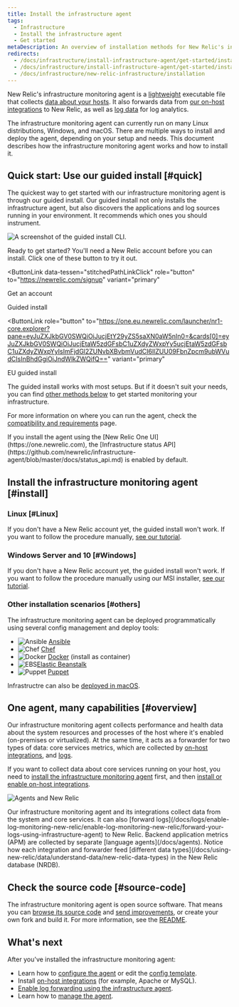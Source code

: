 ```yaml
---
title: Install the infrastructure agent
tags:
  - Infrastructure
  - Install the infrastructure agent
  - Get started
metaDescription: An overview of installation methods for New Relic's infrastructure monitoring agent and infrastructure integrations.
redirects:
  - /docs/infrastructure/install-infrastructure-agent/get-started/install-infrastructure-agent-new-relic
  - /docs/infrastructure/install-infrastructure-agent/get-started/install-infrastructure-agent
  - /docs/infrastructure/new-relic-infrastructure/installation
---
```












New Relic's infrastructure monitoring agent is a [lightweight](/docs/infrastructure/new-relic-infrastructure/getting-started/infrastructure-agent-performance-overhead) executable file that collects [data about your hosts](/docs/infrastructure/manage-your-data/data-instrumentation/default-infrastructure-events). It also forwards data from [our on-host integrations](/docs/integrations/infrastructure-integrations/get-started/introduction-infrastructure-integrations) to New Relic, as well as [log data](/docs/logs/enable-log-monitoring-new-relic/enable-log-monitoring-new-relic/forward-your-logs-using-infrastructure-agent) for log analytics.

The infrastructure monitoring agent can currently run on many Linux distributions, Windows, and macOS. There are multiple ways to install and deploy the agent, depending on your setup and needs. This document describes how the infrastructure monitoring agent works and how to install it.

## Quick start: Use our guided install [#quick]

The quickest way to get started with our infrastructure monitoring agent is through our guided install. Our guided install not only installs the infrastructure agent, but also discovers the applications and log sources running in your environment. It recommends which ones you should instrument.

![A screenshot of the guided install CLI.](./images/guided-install-cli.png "The guided install CLI.")

Ready to get started? You'll need a New Relic account before you can install. Click one of these button to try it out.

<ButtonLink
  data-tessen="stitchedPathLinkClick"
  role="button"
  to="https://newrelic.com/signup"
  variant="primary"
>
  Get an account

</ButtonLink>

<ButtonGroup>
<ButtonLink
  role="button"
  to="https://one.newrelic.com/launcher/nr1-core.explorer?pane=eyJuZXJkbGV0SWQiOiJucjEtY29yZS5saXN0aW5nIn0=&cards[0]=eyJuZXJkbGV0SWQiOiJucjEtaW5zdGFsbC1uZXdyZWxpYy5ucjEtaW5zdGFsbC1uZXdyZWxpYyIsImFjdGl2ZUNvbXBvbmVudCI6IlZUU09FbnZpcm9ubWVudCIsInBhdGgiOiJndWlkZWQifQ=="
  variant="primary"
>
  Guided install
</ButtonLink>

<ButtonLink
  role="button"
  to="https://one.eu.newrelic.com/launcher/nr1-core.explorer?pane=eyJuZXJkbGV0SWQiOiJucjEtY29yZS5saXN0aW5nIn0=&cards[0]=eyJuZXJkbGV0SWQiOiJucjEtaW5zdGFsbC1uZXdyZWxpYy5ucjEtaW5zdGFsbC1uZXdyZWxpYyIsImFjdGl2ZUNvbXBvbmVudCI6IlZUU09FbnZpcm9ubWVudCIsInBhdGgiOiJndWlkZWQifQ=="
  variant="primary"
>
  EU guided install
</ButtonLink>
</ButtonGroup>

The guided install works with most setups. But if it doesn't suit your needs, you can find [other methods below](#install) to get started monitoring your infrastructure.

For more information on where you can run the agent, check the [compatibility and requirements](/docs/infrastructure/infrastructure-monitoring/get-started/compatibility-requirements-infrastructure-agent) page.

<Callout variant="important">
  If you install the agent using the [New Relic One UI](https://one.newrelic.com), the [Infrastructure status API](https://github.com/newrelic/infrastructure-agent/blob/master/docs/status_api.md) is enabled by default. 
</Callout>

## Install the infrastructure monitoring agent [#install]

### Linux [#Linux]

If you don't have a New Relic account yet, the guided install won't work. If you want to follow the procedure manually, [see our tutorial](/docs/infrastructure/install-infrastructure-agent/linux-installation/install-infrastructure-monitoring-agent-linux/). 

### Windows Server and 10 [#Windows]

If you don't have a New Relic account yet, the guided install won't work. If you want to follow the procedure manually using our MSI installer, [see our tutorial](/docs/infrastructure/install-configure-manage-infrastructure/windows-installation/install-infrastructure-windows-server-using-msi-installer). 

### Other installation scenarios [#others]

The infrastructure monitoring agent can be deployed programmatically using several config management and deploy tools:

* <ImageSizing width="32px" height="32px" verticalAlign="middle">![Ansible](./images/ansible-red-logo.png "Ansible")</ImageSizing> [Ansible](/docs/infrastructure/new-relic-infrastructure/config-management-tools/configure-new-relic-infrastructure-using-ansible)
* <ImageSizing width="32px" height="32px" verticalAlign="middle">![Chef](./images/chef-logo.png "Chef")</ImageSizing> [Chef](/docs/infrastructure/new-relic-infrastructure/config-management-tools/configure-new-relic-infrastructure-using-chef)
* <ImageSizing width="32px" height="28px" verticalAlign="middle">![Docker](./images/docker-logo-crop.png "Docker")</ImageSizing> [Docker](/docs/infrastructure/install-infrastructure-agent/linux-installation/docker-container-infrastructure-monitoring) (install as container)
* <ImageSizing width="32px" height="32px" verticalAlign="middle">![EBS](./images/ebs.png "EBS")</ImageSizing>[Elastic Beanstalk](/docs/infrastructure/install-infrastructure-agent/config-management-tools/install-infrastructure-agent-aws-elastic-beanstalk)
* <ImageSizing width="32px" height="32px" verticalAlign="middle">![Puppet](./images/puppet-logo.png "Puppet")</ImageSizing> [Puppet](/docs/infrastructure/new-relic-infrastructure/config-management-tools/configure-new-relic-infrastructure-puppet)

Infrastructre can also be [deployed in macOS](/docs/infrastructure/install-infrastructure-agent/macos-installation/install-infrastructure-monitoring-agent-macos/).

## One agent, many capabilities [#overview]

Our infrastructure monitoring agent collects performance and health data about the system resources and processes of the host where it's enabled (on-premises or virtualized). At the same time, it acts as a forwarder for two types of data: core services metrics, which are collected by [on-host integrations](/docs/integrations/host-integrations/getting-started/introduction-host-integrations), and [logs](/docs/logs/enable-log-monitoring-new-relic/enable-log-monitoring-new-relic/forward-your-logs-using-infrastructure-agent).

If you want to collect data about core services running on your host, you need to [install the infrastructure monitoring agent](#install) first, and then [install or enable on-host integrations](/docs/integrations/host-integrations/installation/install-infrastructure-host-integrations).

![Agents and New Relic](./images/agents-and-nr.png "Agents and New Relic")

<figcaption>
  Our infrastructure monitoring agent and its integrations collect data from the system and core services. It can also [forward logs](/docs/logs/enable-log-monitoring-new-relic/enable-log-monitoring-new-relic/forward-your-logs-using-infrastructure-agent) to New Relic. Backend application metrics (APM) are collected by separate [language agents](/docs/agents). Notice how each integration and forwarder feed [different data types](/docs/using-new-relic/data/understand-data/new-relic-data-types) in the New Relic database (NRDB).
</figcaption>

## Check the source code [#source-code]

The infrastructure monitoring agent is open source software. That means you can [browse its source code](https://github.com/newrelic/infrastructure-agent) and [send improvements](https://github.com/newrelic/infrastructure-agent/blob/master/CONTRIBUTING.md), or create your own fork and build it. For more information, see the [README](https://github.com/newrelic/infrastructure-agent/blob/master/README.md).

## What's next

After you've installed the infrastructure monitoring agent:

* Learn how to [configure the agent](/docs/infrastructure/install-configure-infrastructure/configuration/configure-infrastructure-agent) or edit the [config template](https://github.com/newrelic/infrastructure-agent/blob/master/assets/examples/infrastructure/newrelic-infra-template.yml.example).
* Install [on-host integrations](/docs/integrations/host-integrations/getting-started/introduction-host-integrations) (for example, Apache or MySQL).
* [Enable log forwarding using the infrastructure agent](/docs/logs/enable-new-relic-logs/1-enable-logs/forward-your-logs-using-new-relic-infrastructure).
* Learn how to [manage the agent](/docs/infrastructure/install-infrastructure-agent/manage-your-agent).